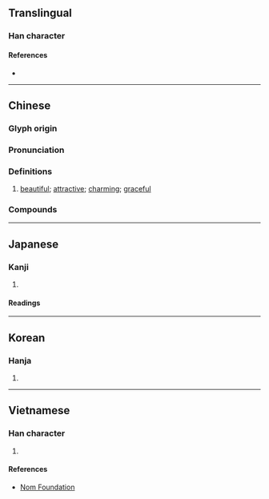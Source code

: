 {{character info/new}}
==Translingual==

===Han character===
{{Han char|rn=38|rad=女|as=07|sn=10|four=45427|canj=VLWS|ids=⿰女甹}}

====References====
* {{Han ref|kx=0261.360|dkj=06282|dj=0528.160|hdz=21051.100|uh=5A09|ud=23049|bh=AE5C|bd=44636}}

----

==Chinese==
{{zh-forms}}

===Glyph origin===
{{Han etym}}

===Pronunciation===
{{zh-pron
|m=pīng
|c=ping1
|mc=y
|oc=y
|cat=a
}}

===Definitions===
{{zh-hanzi}}

# [[beautiful]]; [[attractive]]; [[charming]]; [[graceful]]

===Compounds===
{{zh-der|娉娉褭褭|嫋嫋娉娉|娉婷}}

----

==Japanese==

===Kanji===
{{ja-kanji|grade=|rs=女07}}

# {{rfdef|ja|sort=女07}}

====Readings====
{{ja-readings
|goon=ひょう
|kanon=へい
|kun=[[とう]] (tou)}}

----

==Korean==

===Hanja===
{{ko-hanja|hangeul=빙|rv=bing|mr=ping}}

# {{rfdef|ko|sort=女07}}

----

==Vietnamese==

===Han character===
{{vi-hantu|sính|rs=女07}}

# {{rfdef|vi|sort=女07}}

====References====
* [http://nomfoundation.org/common/nom_details.php?codepoint=5a09 Nom Foundation]